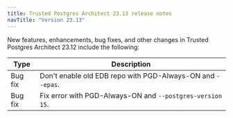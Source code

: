 ```yaml
---
title: Trusted Postgres Architect 23.13 release notes 
navTitle: "Version 23.13"
---
```



New features, enhancements, bug fixes, and other changes in Trusted Postgres Architect 23.12 include the following:

| Type | Description |
| ---- |------------ |
| Bug fix | Don't enable old EDB repo with PGD-Always-ON and `--epas`.  |
| Bug fix | Fix error with PGD-Always-ON and `--postgres-version 15`. |
 
